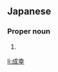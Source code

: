 ==Japanese==
{{ja-kanjitab|なり|ゆき}}

===Proper noun===
{{ja-pos|proper|なりゆき}}

# {{given name|male|lang=ja|sort=なりゆき}}

[[li:成幸]]